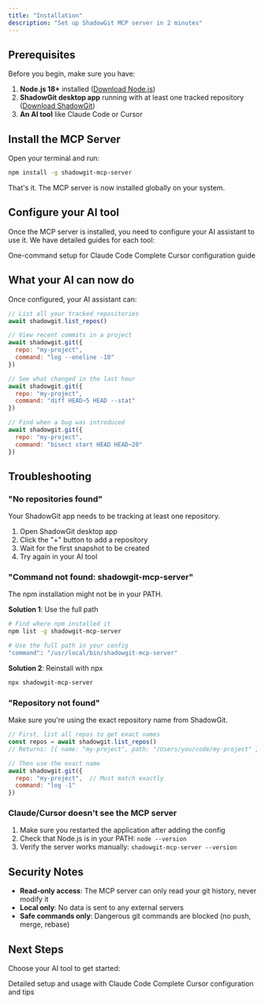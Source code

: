 ```yaml
---
title: "Installation"
description: "Set up ShadowGit MCP server in 2 minutes"
---
```


## Prerequisites

Before you begin, make sure you have:

1. **Node.js 18+** installed ([Download Node.js](https://nodejs.org))
2. **ShadowGit desktop app** running with at least one tracked repository ([Download ShadowGit](https://shadowgit.com))
3. **An AI tool** like Claude Code or Cursor

## Install the MCP Server

Open your terminal and run:

```bash
npm install -g shadowgit-mcp-server
```

That's it. The MCP server is now installed globally on your system.

## Configure your AI tool

Once the MCP server is installed, you need to configure your AI assistant to use it. We have detailed guides for each tool:

<CardGroup cols={2}>
  <Card
    title="Claude Code"
    icon="asterisk"
    href="/ai-tools/claude-code"
  >
    One-command setup for Claude Code
  </Card>
  <Card
    title="Cursor"
    icon="code-simple"
    href="/ai-tools/cursor"
  >
    Complete Cursor configuration guide
  </Card>
</CardGroup>

## What your AI can now do

Once configured, your AI assistant can:

```javascript
// List all your tracked repositories
await shadowgit.list_repos()

// View recent commits in a project
await shadowgit.git({
  repo: "my-project",
  command: "log --oneline -10"
})

// See what changed in the last hour
await shadowgit.git({
  repo: "my-project",
  command: "diff HEAD~5 HEAD --stat"
})

// Find when a bug was introduced
await shadowgit.git({
  repo: "my-project",
  command: "bisect start HEAD HEAD~20"
})
```

## Troubleshooting

### "No repositories found"

Your ShadowGit app needs to be tracking at least one repository.

1. Open ShadowGit desktop app
2. Click the "+" button to add a repository
3. Wait for the first snapshot to be created
4. Try again in your AI tool

### "Command not found: shadowgit-mcp-server"

The npm installation might not be in your PATH.

**Solution 1**: Use the full path
```bash
# Find where npm installed it
npm list -g shadowgit-mcp-server

# Use the full path in your config
"command": "/usr/local/bin/shadowgit-mcp-server"
```

**Solution 2**: Reinstall with npx
```bash
npx shadowgit-mcp-server
```

### "Repository not found"

Make sure you're using the exact repository name from ShadowGit.

```javascript
// First, list all repos to get exact names
const repos = await shadowgit.list_repos()
// Returns: [{ name: "my-project", path: "/Users/you/code/my-project" }]

// Then use the exact name
await shadowgit.git({
  repo: "my-project",  // Must match exactly
  command: "log -1"
})
```

### Claude/Cursor doesn't see the MCP server

1. Make sure you restarted the application after adding the config
2. Check that Node.js is in your PATH: `node --version`
3. Verify the server works manually: `shadowgit-mcp-server --version`

## Security Notes

- **Read-only access**: The MCP server can only read your git history, never modify it
- **Local only**: No data is sent to any external servers
- **Safe commands only**: Dangerous git commands are blocked (no push, merge, rebase)

## Next Steps

Choose your AI tool to get started:

<CardGroup cols={2}>
  <Card
    title="Claude Code Guide"
    icon="asterisk"
    href="/ai-tools/claude-code"
  >
    Detailed setup and usage with Claude Code
  </Card>
  <Card
    title="Cursor Guide"
    icon="code-simple"
    href="/ai-tools/cursor"
  >
    Complete Cursor configuration and tips
  </Card>
</CardGroup>